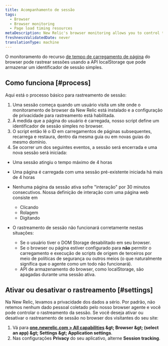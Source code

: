 ```yaml
---
title: Acompanhamento de sessão
tags:
  - Browser
  - Browser monitoring
  - Page load timing resources
metaDescription: New Relic's browser monitoring allows you to control tracking of user session IDs on your website.
freshnessValidatedDate: never
translationType: machine
---
```


O monitoramento do recurso [de tempo de carregamento de página](/docs/browser/new-relic-browser/page-load-timing-resources/page-load-timing-process) do browser pode rastrear sessões usando a API localStorage que pode armazenar um identificador de sessão simples.

## Como funciona [#process]

Aqui está o processo básico para rastreamento de sessão:

1. Uma sessão começa quando um usuário visita um site onde o monitoramento de browser da New Relic está instalado e a configuração de privacidade para rastreamento está habilitada.
2. À medida que a página do usuário é carregada, nosso script <InlinePopover type="browser" />define um identificador de sessão simples no browser.
3. O script então lê o ID em carregamentos de páginas subsequentes, recarrega e restaura, dentro da mesma guia ou em novas guias do mesmo domínio.
4. Se ocorrer um dos seguintes eventos, a sessão será encerrada e uma nova sessão será iniciada:

* Uma sessão atingiu o tempo máximo de 4 horas

* Uma página é carregada com uma sessão pré-existente iniciada há mais de 4 horas

* Nenhuma página da sessão ativa sofre &quot;interação&quot; por 30 minutos consecutivos. Nossa definição de interação com uma página web consiste em

  * Clicando
  * Rolagem
  * Digitando

* O rastreamento de sessão não funcionará corretamente nestas situações:

  * Se o usuário tiver o DOM Storage desabilitado em seu browser.
  * Se o browser ou página estiver configurado para **não** permitir o carregamento e execução de scripts de origem de terceiros por meio de políticas de segurança ou outros meios (o que naturalmente significa que o agente como um todo não funcionará).
  * API de armazenamento do browser, como localStorage, são apagadas durante uma sessão ativa.

## Ativar ou desativar o rastreamento [#settings]

Na New Relic, levamos a privacidade dos dados a sério. Por padrão, não retemos nenhum dado pessoal coletado pelo nosso browser agente e você pode controlar o rastreamento da sessão. Se você deseja ativar ou desativar o rastreamento de sessão no browser dos visitantes do seu site:

1. Vá para <DNT>**[one.newrelic.com &gt; All capabilities](https://one.newrelic.com/all-capabilities) &amp;gt; Browser &amp;gt; (select an app) &amp;gt; Settings &amp;gt; Application settings**</DNT>.
2. Nas configurações <DNT>**Privacy**</DNT> do seu aplicativo, alterne <DNT>**Session tracking**</DNT>.
